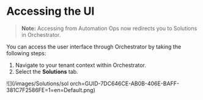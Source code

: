 # Accessing the  UI

> **Note:** Accessing  from Automation Ops now redirects you to Solutions in Orchestrator.

You can access the  user interface through Orchestrator by taking the following steps:

1. Navigate to your tenant context within Orchestrator.
2. Select the **Solutions** tab.

![](/images/Solutions/sol orch=GUID-7DC646CE-AB0B-406E-BAFF-381C7F2586FE=1=en=Default.png)


